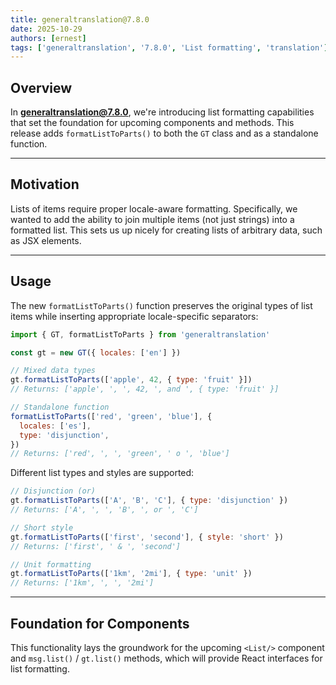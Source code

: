 ```yaml
---
title: generaltranslation@7.8.0
date: 2025-10-29
authors: [ernest]
tags: ['generaltranslation', '7.8.0', 'List formatting', 'translation']
---
```


## Overview

In **generaltranslation@7.8.0**, we're introducing list formatting capabilities that set the foundation for upcoming components and methods. This release adds `formatListToParts()` to both the `GT` class and as a standalone function.

---

## Motivation

Lists of items require proper locale-aware formatting. Specifically, we wanted to add the ability to join multiple items (not just strings) into a formatted list. This sets us up nicely for creating lists of arbitrary data, such as JSX elements.

---

## Usage

The new `formatListToParts()` function preserves the original types of list items while inserting appropriate locale-specific separators:

```javascript
import { GT, formatListToParts } from 'generaltranslation'

const gt = new GT({ locales: ['en'] })

// Mixed data types
gt.formatListToParts(['apple', 42, { type: 'fruit' }])
// Returns: ['apple', ', ', 42, ', and ', { type: 'fruit' }]

// Standalone function
formatListToParts(['red', 'green', 'blue'], {
  locales: ['es'],
  type: 'disjunction',
})
// Returns: ['red', ', ', 'green', ' o ', 'blue']
```

Different list types and styles are supported:

```javascript
// Disjunction (or)
gt.formatListToParts(['A', 'B', 'C'], { type: 'disjunction' })
// Returns: ['A', ', ', 'B', ', or ', 'C']

// Short style
gt.formatListToParts(['first', 'second'], { style: 'short' })
// Returns: ['first', ' & ', 'second']

// Unit formatting
gt.formatListToParts(['1km', '2mi'], { type: 'unit' })
// Returns: ['1km', ', ', '2mi']
```

---

## Foundation for Components

This functionality lays the groundwork for the upcoming `<List/>` component and `msg.list()` / `gt.list()` methods, which will provide React interfaces for list formatting.
